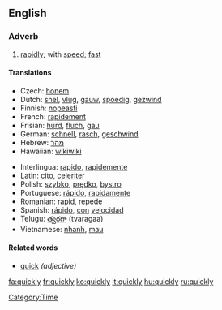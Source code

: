 ==English==

{{rank|step|turning|village|813|quickly|lie|supposed|original}}

===Adverb===
{{en-ad|quickly}}
#[[rapidly]]; with [[speed]]; [[fast]]

====Translations====
{{top}}
*Czech: [[honem]]
*Dutch: [[snel]], [[vlug]], [[gauw]], [[spoedig]], [[gezwind]]
*Finnish: [[nopeasti]]
*French: [[rapidement]]
*Frisian: [[hurd]], [[fluch]], [[gau]]
*German: [[schnell]], [[rasch]], [[geschwind]]
*Hebrew: [[מהר]]
*Hawaiian: [[wikiwiki]]
{{mid}}
*Interlingua: [[rapido]], [[rapidemente]]
*Latin: [[cito]], [[celeriter]]
*Polish: [[szybko]], [[prędko]], [[bystro]]
*Portuguese: [[rápido]], [[rapidamente]]
*Romanian: [[rapid]], [[repede]]
*Spanish: [[rápido]], [[con]] [[velocidad]]
*Telugu: [[త్వరగా]] (tvaragaa)
*Vietnamese: [[nhanh]], [[mau#Vietnamese|mau]]
{{bottom}}

====Related words====
*[[quick]] ''(adjective)''

[[Category:Time]]

[[fa:quickly]]
[[fr:quickly]]
[[ko:quickly]]
[[it:quickly]]
[[hu:quickly]]
[[ru:quickly]]
